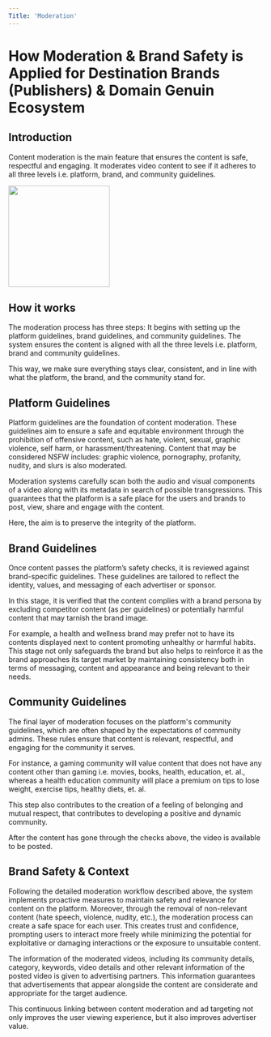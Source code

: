 ```yaml
---
Title: 'Moderation'
---
```


# How Moderation & Brand Safety is Applied for Destination Brands (Publishers) & Domain Genuin Ecosystem

## Introduction

Content moderation is the main feature that ensures the content is safe, respectful and engaging. It moderates video content to see if it adheres to all three levels i.e. platform, brand, and community guidelines. 

<img height="200" src="/visual-aids/Visual Moderation.jpg" />

## How it works

The moderation process has three steps: It begins with setting up the platform guidelines, brand guidelines, and community guidelines. The system ensures the content is aligned with all the three levels i.e. platform, brand and community guidelines. 

This way, we make sure everything stays clear, consistent, and in line with what the platform, the brand, and the community stand for.

## Platform Guidelines

Platform guidelines are the foundation of content moderation. These guidelines aim to ensure a safe and equitable environment through the prohibition of offensive content, such as hate, violent, sexual, graphic violence, self harm, or harassment/threatening. Content that may be considered NSFW includes: graphic violence, pornography, profanity, nudity, and slurs is also moderated. 

Moderation systems carefully scan both the audio and visual components of a video along with its metadata in search of possible transgressions. This guarantees that the platform is a safe place for the users and brands to post, view, share and engage with the content.

Here, the aim is to preserve the integrity of the platform.

## Brand Guidelines

Once content passes the platform’s safety checks, it is reviewed against brand-specific guidelines. These guidelines are tailored to reflect the identity, values, and messaging of each advertiser or sponsor. 

In this stage, it is verified that the content complies with a brand persona by excluding competitor content (as per guidelines) or potentially harmful content that may tarnish the brand image.

For example, a health and wellness brand may prefer not to have its contents displayed next to content promoting unhealthy or harmful habits. This stage not only safeguards the brand but also helps to reinforce it as the brand approaches its target market by maintaining consistency both in terms of messaging, content and appearance and being relevant to their needs.

## Community Guidelines

The final layer of moderation focuses on the platform's community guidelines, which are often shaped by the expectations of community admins. These rules ensure that content is relevant, respectful, and engaging for the community it serves. 

For instance, a gaming community will value content that does not have any content other than gaming i.e. movies, books, health, education, et. al., whereas a health education community will place a premium on tips to lose weight, exercise tips, healthy diets, et. al. 

This step also contributes to the creation of a feeling of belonging and mutual respect, that contributes to developing a positive and dynamic community.

After the content has gone through the checks above, the video is available to be posted. 

## Brand Safety & Context

Following the detailed moderation workflow described above, the system implements proactive measures to maintain safety and relevance for content on the platform. Moreover, through the removal of non-relevant content (hate speech, violence, nudity, etc.), the moderation process can create a safe space for each user. This creates trust and confidence, prompting users to interact more freely while minimizing the potential for exploitative or damaging interactions or the exposure to unsuitable content.

The information of the moderated videos, including its community details, category, keywords, video details and other relevant information of the posted video is given to advertising partners. This information guarantees that advertisements that appear alongside the content are considerate and appropriate for the target audience. 

This continuous linking between content moderation and ad targeting not only improves the user viewing experience, but it also improves advertiser value.

